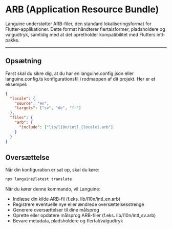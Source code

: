 # ARB (Application Resource Bundle)

Languine understøtter ARB-filer, den standard lokaliseringsformat for Flutter-applikationer. Dette format håndterer flertalsformer, pladsholdere og valgudtryk, samtidig med at det opretholder kompatibilitet med Flutters intl-pakke.

---

## Opsætning

Først skal du sikre dig, at du har en languine.config.json eller languine.config.ts konfigurationsfil i rodmappen af dit projekt. Her er et eksempel:

```json
{
  "locale": {
    "source": "en",
    "targets": ["sv", "de", "fr"]
  },
  "files": {
    "arb": {
      "include": ["lib/l10n/intl_[locale].arb"]
    }
  }
}
```

## Oversættelse

Når din konfiguration er sat op, skal du køre:

```bash
npx languine@latest translate
```

Når du kører denne kommando, vil Languine:

- Indlæse din kilde ARB-fil (f.eks. lib/l10n/intl_en.arb)
- Registrere eventuelle nye eller ændrede oversættelsesstrenge
- Generere oversættelser til dine målsprog
- Oprette eller opdatere målsprog ARB-filer (f.eks. lib/l10n/intl_sv.arb)
- Bevare metadata, pladsholdere og flertal/valgudtryk

